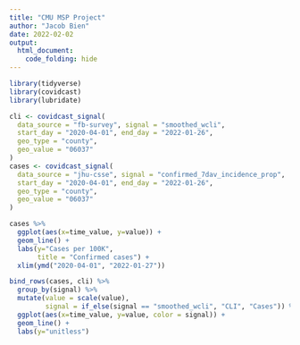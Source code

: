 ```yaml
---
title: "CMU MSP Project"
author: "Jacob Bien"
date: 2022-02-02
output:
  html_document:
    code_folding: hide
---
```


```r
library(tidyverse)
library(covidcast)
library(lubridate)
```

```r
cli <- covidcast_signal(
  data_source = "fb-survey", signal = "smoothed_wcli",
  start_day = "2020-04-01", end_day = "2022-01-26",
  geo_type = "county",
  geo_value = "06037"
)
cases <- covidcast_signal(
  data_source = "jhu-csse", signal = "confirmed_7dav_incidence_prop",
  start_day = "2020-04-01", end_day = "2022-01-26",
  geo_type = "county",
  geo_value = "06037"
)
```

```r
cases %>% 
  ggplot(aes(x=time_value, y=value)) +
  geom_line() +
  labs(y="Cases per 100K",
       title = "Confirmed cases") +
  xlim(ymd("2020-04-01", "2022-01-27"))
```

```r
bind_rows(cases, cli) %>% 
  group_by(signal) %>% 
  mutate(value = scale(value),
         signal = if_else(signal == "smoothed_wcli", "CLI", "Cases")) %>%
  ggplot(aes(x=time_value, y=value, color = signal)) +
  geom_line() +
  labs(y="unitless")
```
